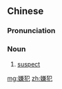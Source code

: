 ==Chinese==
{{zh-forms}}

===Pronunciation===
{{zh-pron
|m=xiánfàn
|c=jim4 faan6-2
|mn=qz:hiâm-hoǎn/tw,xm,zz:hiâm-hoān
|cat=n
}}

===Noun===
{{zh-noun}}
# [[suspect]]

[[mg:嫌犯]]
[[zh:嫌犯]]